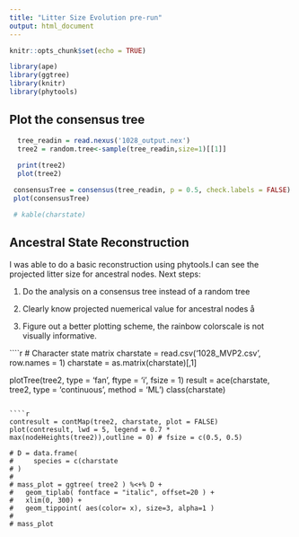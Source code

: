 ```yaml
---
title: "Litter Size Evolution pre-run"
output: html_document
---
```


```r
knitr::opts_chunk$set(echo = TRUE)

library(ape)
library(ggtree)
library(knitr)
library(phytools)
```
## Plot the consensus tree

```r
  tree_readin = read.nexus('1028_output.nex')
  tree2 = random.tree<-sample(tree_readin,size=1)[[1]]
  
  print(tree2)
  plot(tree2)

 consensusTree = consensus(tree_readin, p = 0.5, check.labels = FALSE)
 plot(consensusTree)

 # kable(charstate)
```

## Ancestral State Reconstruction
I was able to do a basic reconstruction using phytools.I can see the projected litter size for ancestral nodes. 
Next steps:

1. Do the analysis on a consensus tree instead of a random tree

2. Clearly know projected nuemerical value for ancestral nodes 
å
3. Figure out a better plotting scheme, the rainbow colorscale is not visually informative. 

````r
# Character state matrix 
charstate = read.csv('1028_MVP2.csv', row.names = 1)
charstate = as.matrix(charstate)[,1]

plotTree(tree2, type = 'fan', ftype = 'i', fsize = 1)
result = ace(charstate, tree2, type = 'continuous', method = 'ML')
class(charstate)

```

````r

contresult = contMap(tree2, charstate, plot = FALSE)
plot(contresult, lwd = 5, legend = 0.7 * max(nodeHeights(tree2)),outline = 0) # fsize = c(0.5, 0.5)

# D = data.frame(
#     species = c(charstate
# )
# 
# mass_plot = ggtree( tree2 ) %<+% D + 
#   geom_tiplab( fontface = "italic", offset=20 ) +
#   xlim(0, 300) +
#   geom_tippoint( aes(color= x), size=3, alpha=1 )
# 
# mass_plot


```
